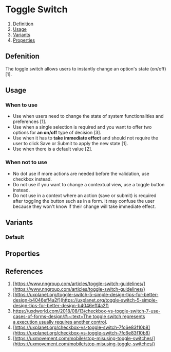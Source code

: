 
<Meta of={ToggleSwitchStories} />

# Toggle Switch

1. [Definition](#definition)
2. [Usage](#usage)
3. [Variants](#variants)
4. [Properties](#properties)

## Defenition
The toggle switch allows users to instantly change an option's state (on/off) [1].
<Canvas of={ToggleSwitchStories.Default} />

## Usage 
### When to use
- Use when users need to change the state of system functionalities and preferences [1].
- Use when a single selection is required and you want to offer two options for **an on/off** type of decision [3].
- Use when it has to **take immediate effect** and should not require the user to click Save or Submit to apply the new state [1].
- Use when there is a default value [2].

### When not to use
- No dot use if more actions are needed before the validation, use checkbox instead.
- Do not use if you want to change a contextual view, use a toggle button instead.
- Do not use in a context where an action (save or submit) is required after toggling the button such as in a form. It may confuse the user because they won't know if their change will take immediate effect.

## Variants
### Default
<Canvas of={ToggleSwitchStories.Default} />

## Properties
<ArgTypes of={ToggleSwitch} />

## References
1. [https://www.nngroup.com/articles/toggle-switch-guidelines/](https://www.nngroup.com/articles/toggle-switch-guidelines/)
2. [https://uxplanet.org/toggle-switch-5-simple-design-tips-for-better-design-b4046eff4a2f](https://uxplanet.org/toggle-switch-5-simple-design-tips-for-better-design-b4046eff4a2f)
3. [https://uxdworld.com/2018/08/13/checkbox-vs-toggle-switch-7-use-cases-of-forms-design/#:~:text=The toggle switch represents a,execution usually requires another control](https://uxdworld.com/2018/08/13/checkbox-vs-toggle-switch-7-use-cases-of-forms-design/#:~:text=The%20toggle%20switch%20represents%20a,execution%20usually%20requires%20another%20control).
4. [https://uxplanet.org/checkbox-vs-toggle-switch-7fc6e83f10b8](https://uxplanet.org/checkbox-vs-toggle-switch-7fc6e83f10b8)
5. [https://uxmovement.com/mobile/stop-misusing-toggle-switches/](https://uxmovement.com/mobile/stop-misusing-toggle-switches/)
